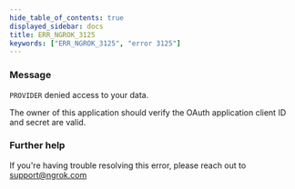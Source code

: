 ```yaml
---
hide_table_of_contents: true
displayed_sidebar: docs
title: ERR_NGROK_3125
keywords: ["ERR_NGROK_3125", "error 3125"]
---
```


### Message

`PROVIDER` denied access to your data.

The owner of this application should verify the OAuth application client ID and secret are valid.

### Further help

If you're having trouble resolving this error, please reach out to [support@ngrok.com](mailto:support@ngrok.com?subject=Help%20with%20ERR_NGROK_3125)
